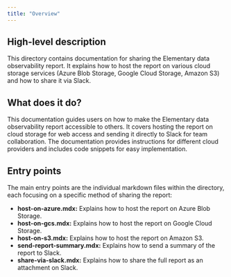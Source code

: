 ```yaml
---
title: "Overview"
---
```


## High-level description
This directory contains documentation for sharing the Elementary data observability report. It explains how to host the report on various cloud storage services (Azure Blob Storage, Google Cloud Storage, Amazon S3) and how to share it via Slack. 

## What does it do?
This documentation guides users on how to make the Elementary data observability report accessible to others. It covers hosting the report on cloud storage for web access and sending it directly to Slack for team collaboration. The documentation provides instructions for different cloud providers and includes code snippets for easy implementation. 

## Entry points
The main entry points are the individual markdown files within the directory, each focusing on a specific method of sharing the report:

- **host-on-azure.mdx:** Explains how to host the report on Azure Blob Storage.
- **host-on-gcs.mdx:** Explains how to host the report on Google Cloud Storage.
- **host-on-s3.mdx:** Explains how to host the report on Amazon S3.
- **send-report-summary.mdx:** Explains how to send a summary of the report to Slack.
- **share-via-slack.mdx:** Explains how to share the full report as an attachment on Slack. 
